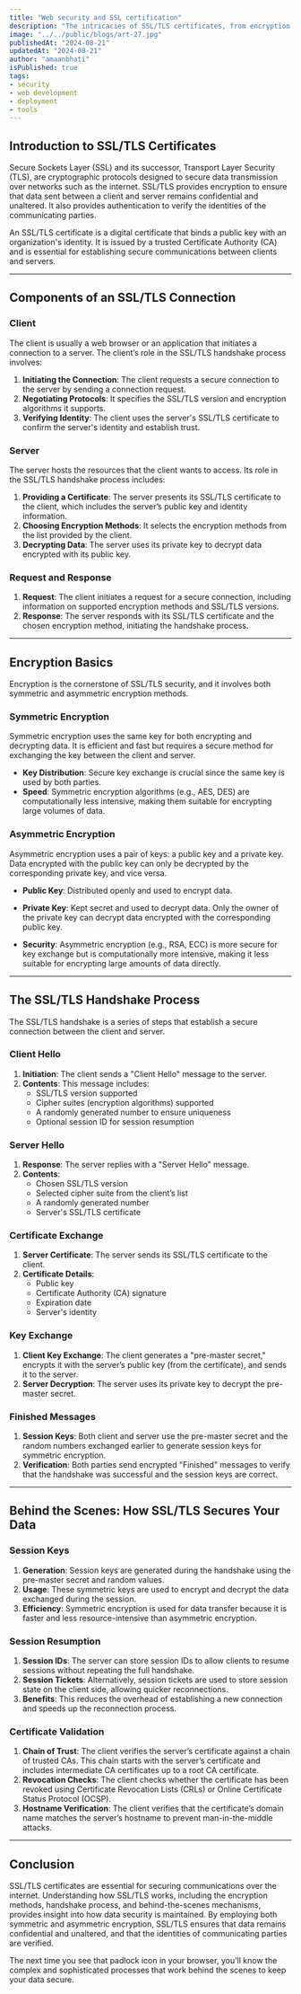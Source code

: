 ```yaml
---
title: "Web security and SSL certification"
description: "The intricacies of SSL/TLS certificates, from encryption methods to the handshake process, and understand how they secure data and authenticate online communications."
image: "../../public/blogs/art-27.jpg"
publishedAt: "2024-08-21"
updatedAt: "2024-08-21"
author: "amaanbhati"
isPublished: true
tags: 
- security
- web development
- deployment
- tools
---
```




## Introduction to SSL/TLS Certificates

Secure Sockets Layer (SSL) and its successor, Transport Layer Security (TLS), are cryptographic protocols designed to secure data transmission over networks such as the internet. SSL/TLS provides encryption to ensure that data sent between a client and server remains confidential and unaltered. It also provides authentication to verify the identities of the communicating parties.

An SSL/TLS certificate is a digital certificate that binds a public key with an organization's identity. It is issued by a trusted Certificate Authority (CA) and is essential for establishing secure communications between clients and servers.

---

## Components of an SSL/TLS Connection

### Client

The client is usually a web browser or an application that initiates a connection to a server. The client’s role in the SSL/TLS handshake process involves:

1. **Initiating the Connection**: The client requests a secure connection to the server by sending a connection request.
2. **Negotiating Protocols**: It specifies the SSL/TLS version and encryption algorithms it supports.
3. **Verifying Identity**: The client uses the server's SSL/TLS certificate to confirm the server's identity and establish trust.

### Server

The server hosts the resources that the client wants to access. Its role in the SSL/TLS handshake process includes:

1. **Providing a Certificate**: The server presents its SSL/TLS certificate to the client, which includes the server’s public key and identity information.
2. **Choosing Encryption Methods**: It selects the encryption methods from the list provided by the client.
3. **Decrypting Data**: The server uses its private key to decrypt data encrypted with its public key.

### Request and Response

1. **Request**: The client initiates a request for a secure connection, including information on supported encryption methods and SSL/TLS versions.
2. **Response**: The server responds with its SSL/TLS certificate and the chosen encryption method, initiating the handshake process.

---

## Encryption Basics

Encryption is the cornerstone of SSL/TLS security, and it involves both symmetric and asymmetric encryption methods.

### Symmetric Encryption

Symmetric encryption uses the same key for both encrypting and decrypting data. It is efficient and fast but requires a secure method for exchanging the key between the client and server.

- **Key Distribution**: Secure key exchange is crucial since the same key is used by both parties.
- **Speed**: Symmetric encryption algorithms (e.g., AES, DES) are computationally less intensive, making them suitable for encrypting large volumes of data.

### Asymmetric Encryption

Asymmetric encryption uses a pair of keys: a public key and a private key. Data encrypted with the public key can only be decrypted by the corresponding private key, and vice versa.

- **Public Key**: Distributed openly and used to encrypt data.
- **Private Key**: Kept secret and used to decrypt data. Only the owner of the private key can decrypt data encrypted with the corresponding public key.

- **Security**: Asymmetric encryption (e.g., RSA, ECC) is more secure for key exchange but is computationally more intensive, making it less suitable for encrypting large amounts of data directly.

---

## The SSL/TLS Handshake Process

The SSL/TLS handshake is a series of steps that establish a secure connection between the client and server.

### Client Hello

1. **Initiation**: The client sends a "Client Hello" message to the server.
2. **Contents**: This message includes:
   - SSL/TLS version supported
   - Cipher suites (encryption algorithms) supported
   - A randomly generated number to ensure uniqueness
   - Optional session ID for session resumption

### Server Hello

1. **Response**: The server replies with a "Server Hello" message.
2. **Contents**:
   - Chosen SSL/TLS version
   - Selected cipher suite from the client’s list
   - A randomly generated number
   - Server's SSL/TLS certificate

### Certificate Exchange

1. **Server Certificate**: The server sends its SSL/TLS certificate to the client.
2. **Certificate Details**:
   - Public key
   - Certificate Authority (CA) signature
   - Expiration date
   - Server's identity

### Key Exchange

1. **Client Key Exchange**: The client generates a "pre-master secret," encrypts it with the server’s public key (from the certificate), and sends it to the server.
2. **Server Decryption**: The server uses its private key to decrypt the pre-master secret.

### Finished Messages

1. **Session Keys**: Both client and server use the pre-master secret and the random numbers exchanged earlier to generate session keys for symmetric encryption.
2. **Verification**: Both parties send encrypted "Finished" messages to verify that the handshake was successful and the session keys are correct.

---

## Behind the Scenes: How SSL/TLS Secures Your Data

### Session Keys

1. **Generation**: Session keys are generated during the handshake using the pre-master secret and random values.
2. **Usage**: These symmetric keys are used to encrypt and decrypt the data exchanged during the session.
3. **Efficiency**: Symmetric encryption is used for data transfer because it is faster and less resource-intensive than asymmetric encryption.

### Session Resumption

1. **Session IDs**: The server can store session IDs to allow clients to resume sessions without repeating the full handshake.
2. **Session Tickets**: Alternatively, session tickets are used to store session state on the client side, allowing quicker reconnections.
3. **Benefits**: This reduces the overhead of establishing a new connection and speeds up the reconnection process.

### Certificate Validation

1. **Chain of Trust**: The client verifies the server’s certificate against a chain of trusted CAs. This chain starts with the server’s certificate and includes intermediate CA certificates up to a root CA certificate.
2. **Revocation Checks**: The client checks whether the certificate has been revoked using Certificate Revocation Lists (CRLs) or Online Certificate Status Protocol (OCSP).
3. **Hostname Verification**: The client verifies that the certificate’s domain name matches the server’s hostname to prevent man-in-the-middle attacks.

---

## Conclusion

SSL/TLS certificates are essential for securing communications over the internet. Understanding how SSL/TLS works, including the encryption methods, handshake process, and behind-the-scenes mechanisms, provides insight into how data security is maintained. By employing both symmetric and asymmetric encryption, SSL/TLS ensures that data remains confidential and unaltered, and that the identities of communicating parties are verified.

The next time you see that padlock icon in your browser, you'll know the complex and sophisticated processes that work behind the scenes to keep your data secure.

